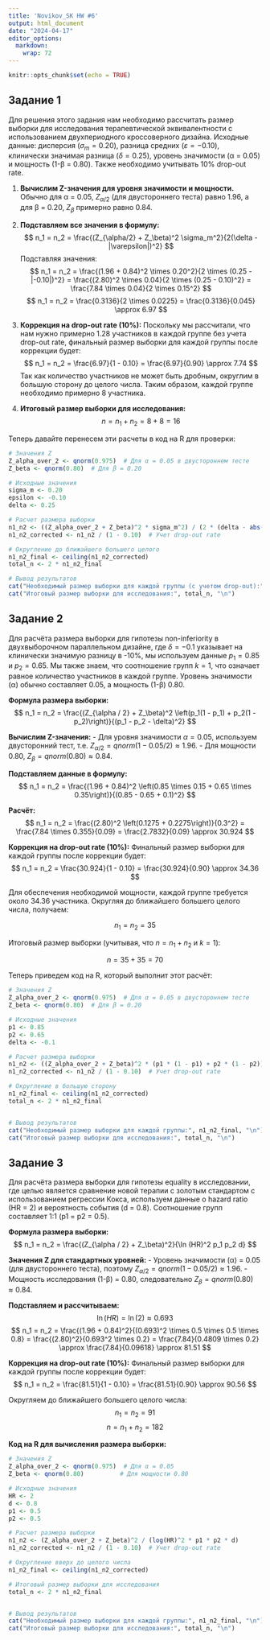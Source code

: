```yaml
---
title: 'Novikov_SK HW #6'
output: html_document
date: "2024-04-17"
editor_options: 
  markdown: 
    wrap: 72
---
```


```r
knitr::opts_chunk$set(echo = TRUE)
```

## Задание 1

Для решения этого задания нам необходимо рассчитать размер выборки для
исследования терапевтической эквивалентности с использованием
двухпериодного кроссоверного дизайна. Исходные данные: дисперсия
($\sigma_m = 0.20$), разница средних ($\varepsilon = -0.10$), клинически
значимая разница ($\delta = 0.25$), уровень значимости (α = 0.05) и
мощность (1-β = 0.80). Также необходимо учитывать 10% drop-out rate.

1.  **Вычислим Z-значения для уровня значимости и мощности.**\
    Обычно для α = 0.05, $Z_{\alpha/2}$ (для двустороннего теста) равно
    1.96, а для β = 0.20, $Z_\beta$ примерно равно 0.84.

2.  **Подставляем все значения в формулу:** $$
    n_1 = n_2 = \frac{(Z_{\alpha/2} + Z_\beta)^2 \sigma_m^2}{2(\delta - |\varepsilon|)^2}
    $$ Подставляя значения: $$
    n_1 = n_2 = \frac{(1.96 + 0.84)^2 \times 0.20^2}{2 \times (0.25 - |-0.10|)^2} = \frac{(2.80)^2 \times 0.04}{2 \times (0.25 - 0.10)^2} = \frac{7.84 \times 0.04}{2 \times 0.15^2}
    $$ $$
    n_1 = n_2 = \frac{0.3136}{2 \times 0.0225} = \frac{0.3136}{0.045} \approx 6.97
    $$

3.  **Коррекция на drop-out rate (10%):** Поскольку мы рассчитали, что
    нам нужно примерно 1.28 участников в каждой группе без учета
    drop-out rate, финальный размер выборки для каждой группы после
    коррекции будет: $$
    n_1 = n_2 = \frac{6.97}{1 - 0.10} = \frac{6.97}{0.90} \approx 7.74
    $$ Так как количество участников не может быть дробным, округлим в
    большую сторону до целого числа. Таким образом, каждой группе
    необходимо примерно 8 участника.

4.  **Итоговый размер выборки для исследования:** $$
    n = n_1 + n_2 = 8 + 8 = 16
    $$

Теперь давайте перенесем эти расчеты в код на R для проверки:

```R
# Значения Z
Z_alpha_over_2 <- qnorm(0.975)  # Для α = 0.05 в двустороннем тесте
Z_beta <- qnorm(0.80)  # Для β = 0.20

# Исходные значения
sigma_m <- 0.20
epsilon <- -0.10
delta <- 0.25

# Расчет размера выборки
n1_n2 <- ((Z_alpha_over_2 + Z_beta)^2 * sigma_m^2) / (2 * (delta - abs(epsilon))^2)
n1_n2_corrected <- n1_n2 / (1 - 0.10)  # Учет drop-out rate

# Округление до ближайшего большего целого
n1_n2_final <- ceiling(n1_n2_corrected)
total_n <- 2 * n1_n2_final

# Вывод результатов
cat("Необходимый размер выборки для каждой группы (с учетом drop-out):", n1_n2_final, "\n")
cat("Итоговый размер выборки для исследования:", total_n, "\n")
```

## Задание 2

Для расчёта размера выборки для гипотезы non-inferiority в
двухвыборочном параллельном дизайне, где $\delta = -0.1$ указывает на
клинически значимую разницу в -10%, мы используем данные $p_1 = 0.85$ и
$p_2 = 0.65$. Мы также знаем, что соотношение групп $k = 1$, что
означает равное количество участников в каждой группе. Уровень
значимости (α) обычно составляет 0.05, а мощность (1-β) 0.80.

**Формула размера выборки:** $$
n_1 = n_2 = \frac{(Z_{\alpha / 2} + Z_\beta)^2 \left(p_1(1 - p_1) + p_2(1 - p_2)\right)}{(p_1 - p_2 - \delta)^2}
$$

**Вычислим Z-значения:** - Для уровня значимости $\alpha = 0.05$,
используем двусторонний тест, т.е.
$Z_{\alpha/2} = qnorm(1 - 0.05/2) \approx 1.96$. - Для мощности 0.80,
$Z_\beta = qnorm(0.80) \approx 0.84$.

**Подставляем данные в формулу:** $$
n_1 = n_2 = \frac{(1.96 + 0.84)^2 \left(0.85 \times 0.15 + 0.65 \times 0.35\right)}{(0.85 - 0.65 + 0.1)^2}
$$

**Расчёт:** $$
n_1 = n_2 = \frac{(2.80)^2 \left(0.1275 + 0.2275\right)}{0.3^2} = \frac{7.84 \times 0.355}{0.09} = \frac{2.7832}{0.09} \approx 30.924
$$

**Коррекция на drop-out rate (10%):** Финальный размер выборки для
каждой группы после коррекции будет: $$
n_1 = n_2 = \frac{30.924}{1 - 0.10} = \frac{30.924}{0.90} \approx 34.36
$$

Для обеспечения необходимой мощности, каждой группе требуется около
34.36 участника. Округляя до ближайшего большего целого числа, получаем:

$$ n_1 = n_2 = 35 $$

Итоговый размер выборки (учитывая, что $n = n_1 + n_2$ и $k = 1$):

$$ n = 35 + 35 = 70 $$

Теперь приведем код на R, который выполнит этот расчёт:

```R
# Значения Z
Z_alpha_over_2 <- qnorm(0.975)  # Для α = 0.05 в двустороннем тесте
Z_beta <- qnorm(0.80)  # Для β = 0.20

# Исходные значения
p1 <- 0.85
p2 <- 0.65
delta <- -0.1

# Расчет размера выборки
n1_n2 <- ((Z_alpha_over_2 + Z_beta)^2 * (p1 * (1 - p1) + p2 * (1 - p2))) / ((p1 - p2 - delta)^2)
n1_n2_corrected <- n1_n2 / (1 - 0.10)  # Учет drop-out rate

# Округление в большую сторону
n1_n2_final <- ceiling(n1_n2_corrected) 
total_n <- 2 * n1_n2_final


# Вывод результатов
cat("Необходимый размер выборки для каждой группы:", n1_n2_final, "\n")
cat("Итоговый размер выборки для исследования:", total_n, "\n")
```

## Задание 3

Для расчёта размера выборки для гипотезы equality в исследовании, где
целью является сравнение новой терапии с золотым стандартом с
использованием регрессии Кокса, используем данные о hazard ratio (HR =
2) и вероятность события (d = 0.8). Соотношение групп составляет 1:1 (p1
= p2 = 0.5).

**Формула размера выборки:** $$
n_1 = n_2 = \frac{(Z_{\alpha / 2} + Z_\beta)^2}{\ln (HR)^2 p_1 p_2 d}
$$

**Значения Z для стандартных уровней:** - Уровень значимости (α) = 0.05
(для двустороннего теста), поэтому
$Z_{\alpha / 2} = qnorm(1 - 0.05/2) \approx 1.96$. - Мощность
исследования (1-β) = 0.80, следовательно
$Z_β = qnorm(0.80) \approx 0.84$.

**Подставляем и рассчитываем:** $$
\ln(HR) = \ln(2) \approx 0.693
$$ $$
n_1 = n_2 = \frac{(1.96 + 0.84)^2}{(0.693)^2 \times 0.5 \times 0.5 \times 0.8} = \frac{(2.80)^2}{0.693^2 \times 0.2} = \frac{7.84}{0.4809 \times 0.2} \approx \frac{7.84}{0.09618} \approx 81.51
$$

**Коррекция на drop-out rate (10%):** Финальный размер выборки для
каждой группы после коррекции будет: $$
n_1 = n_2 = \frac{81.51}{1 - 0.10} = \frac{81.51}{0.90} \approx 90.56
$$

Округляем до ближайшего большего целого числа: $$ n_1 = n_2 = 91 $$
$$ n = n_1 + n_2 = 182 $$

**Код на R для вычисления размера выборки:**

```R
# Значения Z
Z_alpha_over_2 <- qnorm(0.975)  # Для α = 0.05
Z_beta <- qnorm(0.80)          # Для мощности 0.80

# Исходные значения
HR <- 2
d <- 0.8
p1 <- 0.5
p2 <- 0.5

# Расчет размера выборки
n1_n2 <- (Z_alpha_over_2 + Z_beta)^2 / (log(HR)^2 * p1 * p2 * d)
n1_n2_corrected <- n1_n2 / (1 - 0.10)  # Учет drop-out rate

# Округление вверх до целого числа
n1_n2_final <- ceiling(n1_n2_corrected)

# Итоговый размер выборки для исследования
total_n <- 2 * n1_n2_final


# Вывод результатов
cat("Необходимый размер выборки для каждой группы:", n1_n2_final, "\n")
cat("Итоговый размер выборки для исследования:", total_n, "\n")
```

